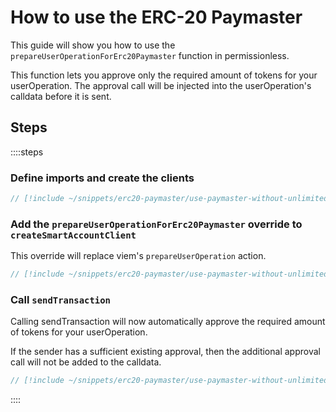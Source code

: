 # How to use the ERC-20 Paymaster

This guide will show you how to use the `prepareUserOperationForErc20Paymaster` function in permissionless.

This function lets you approve only the required amount of tokens for your userOperation. The approval call will be injected into the userOperation's calldata before it is sent.

## Steps

::::steps
### Define imports and create the clients

```ts
// [!include ~/snippets/erc20-paymaster/use-paymaster-without-unlimited-approval.ts:clients]
```

### Add the `prepareUserOperationForErc20Paymaster` override to `createSmartAccountClient`

This override will replace viem's `prepareUserOperation` action.

```ts
// [!include ~/snippets/erc20-paymaster/use-paymaster-without-unlimited-approval.ts:prepareUserOperation]
```

### Call `sendTransaction`

Calling sendTransaction will now automatically approve the required amount of tokens for your userOperation.

If the sender has a sufficient existing approval, then the additional approval call will not be added to the calldata.

```ts
// [!include ~/snippets/erc20-paymaster/use-paymaster-without-unlimited-approval.ts:sendOp]
```

::::
